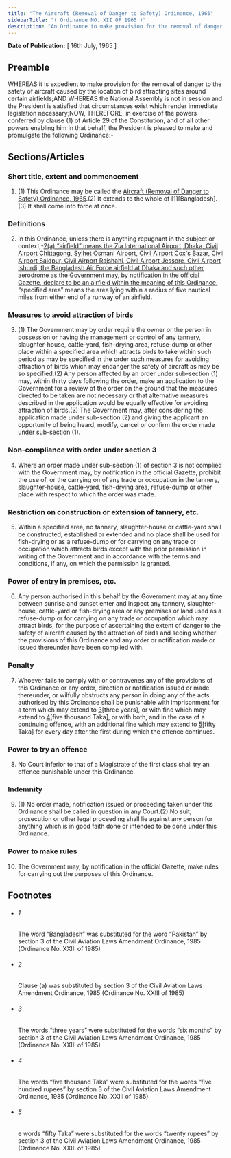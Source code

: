 ```yaml
---
title: "The Aircraft (Removal of Danger to Safety) Ordinance, 1965"
sidebarTitle: "( Ordinance NO. XII OF 1965 )"
description: "An Ordinance to make provision for the removal of danger to the safety of aircraft.♣"
---
```


**Date of Publication:** [ 16th July, 1965 ]

## Preamble

WHEREAS it is expedient to make provision for the removal of danger to the safety of aircraft caused by the location of bird attracting sites around certain airfields;AND WHEREAS the National Assembly is not in session and the President is satisfied that circumstances exist which render immediate legislation necessary;NOW, THEREFORE, in exercise of the powers conferred by clause (1) of Article 29 of the Constitution, and of all other powers enabling him in that behalf, the President is pleased to make and promulgate the following Ordinance:-

## Sections/Articles

### Short title, extent and commencement

1. (1) This Ordinance may be called the [Aircraft (Removal of Danger to Safety) Ordinance, 1965](/act-339.html "Aircraft (Removal of Danger to Safety) Ordinance, 1965").(2) It extends to the whole of [1][Bangladesh].(3) It shall come into force at once.

### Definitions

2. In this Ordinance, unless there is anything repugnant in the subject or context,-[2](1)[(a) “airfield” means the Zia International Airport, Dhaka, Civil Airport Chittagong, Sylhet Osmani Airport, Civil Airport Cox's Bazar, Civil Airport Saidpur, Civil Airport Rajshahi, Civil Airport Jessore, Civil Airport Ishurdi, the Bangladesh Air Force airfield at Dhaka and such other aerodrome as the Government may, by notification in the official Gazette, declare to be an airfield within the meaning of this Ordinance.](b) “specified area” means the area lying within a radius of five nautical miles from either end of a runway of an airfield.

### Measures to avoid attraction of birds

3. (1) The Government may by order require the owner or the person in possession or having the management or control of any tannery, slaughter-house, cattle-yard, fish-drying area, refuse-dump or other place within a specified area which attracts birds to take within such period as may be specified in the order such measures for avoiding attraction of birds which may endanger the safety of aircraft as may be so specified.(2) Any person affected by an order under sub-section (1) may, within thirty days following the order, make an application to the Government for a review of the order on the ground that the measures directed to be taken are not necessary or that alternative measures described in the application would be equally effective for avoiding attraction of birds.(3) The Government may, after considering the application made under sub-section (2) and giving the applicant an opportunity of being heard, modify, cancel or confirm the order made under sub-section (1).

### Non-compliance with order under section 3

4. Where an order made under sub-section (1) of section 3 is not complied with the Government may, by notification in the official Gazette, prohibit the use of, or the carrying on of any trade or occupation in the tannery, slaughter-house, cattle-yard, fish-drying area, refuse-dump or other place with respect to which the order was made.

### Restriction on construction or extension of tannery, etc.

5. Within a specified area, no tannery, slaughter-house or cattle-yard shall be constructed, established or extended and no place shall be used for fish-drying or as a refuse-dump or for carrying on any trade or occupation which attracts birds except with the prior permission in writing of the Government and in accordance with the terms and conditions, if any, on which the permission is granted.

### Power of entry in premises, etc.

6. Any person authorised in this behalf by the Government may at any time between sunrise and sunset enter and inspect any tannery, slaughter-house, cattle-yard or fish-drying area or any premises or land used as a refuse-dump or for carrying on any trade or occupation which may attract birds, for the purpose of ascertaining the extent of danger to the safety of aircraft caused by the attraction of birds and seeing whether the provisions of this Ordinance and any order or notification made or issued thereunder have been complied with.

### Penalty

7. Whoever fails to comply with or contravenes any of the provisions of this Ordinance or any order, direction or notification issued or made thereunder, or wilfully obstructs any person in doing any of the acts authorised by this Ordinance shall be punishable with imprisonment for a term which may extend to [3](1)[three years], or with fine which may extend to [4](2)[five thousand Taka], or with both, and in the case of a continuing offence, with an additional fine which may extend to [5](3)[fifty Taka] for every day after the first during which the offence continues.

### Power to try an offence

8. No Court inferior to that of a Magistrate of the first class shall try an offence punishable under this Ordinance.

### Indemnity

9. (1) No order made, notification issued or proceeding taken under this Ordinance shall be called in question in any Court.(2) No suit, prosecution or other legal proceeding shall lie against any person for anything which is in good faith done or intended to be done under this Ordinance.

### Power to make rules

10. The Government may, by notification in the official Gazette, make rules for carrying out the purposes of this Ordinance.

## Footnotes

- ###### 1

  The word “Bangladesh” was substituted for the word “Pakistan” by section 3 of the Civil Aviation Laws Amendment Ordinance, 1985 (Ordinance No. XXIII of 1985)

- ###### 2

  Clause (a) was substituted by section 3 of the Civil Aviation Laws Amendment Ordinance, 1985 (Ordinance No. XXIII of 1985)

- ###### 3

  The words “three years” were substituted for the words “six months” by section 3 of the Civil Aviation Laws Amendment Ordinance, 1985 (Ordinance No. XXIII of 1985)

- ###### 4

  The words “five thousand Taka” were substituted for the words “five hundred rupees” by section 3 of the Civil Aviation Laws Amendment Ordinance, 1985 (Ordinance No. XXIII of 1985)

- ###### 5

  e words “fifty Taka” were substituted for the words “twenty rupees” by section 3 of the Civil Aviation Laws Amendment Ordinance, 1985 (Ordinance No. XXIII of 1985)
